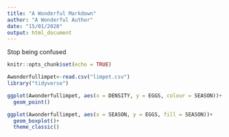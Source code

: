 ```yaml
---
title: "A Wonderful Markdown"
author: "A Wonderful Author"
date: "15/01/2020"
output: html_document
---
```


Stop being confused 

```r
knitr::opts_chunk$set(echo = TRUE)
```

```r

Awonderfullimpet<-read.csv("limpet.csv")
library("tidyverse")

ggplot(Awonderfullimpet, aes(x = DENSITY, y = EGGS, colour = SEASON))+
  geom_point()

ggplot(Awonderfullimpet, aes(x = SEASON, y = EGGS, fill = SEASON))+
  geom_boxplot()+
  theme_classic()


```